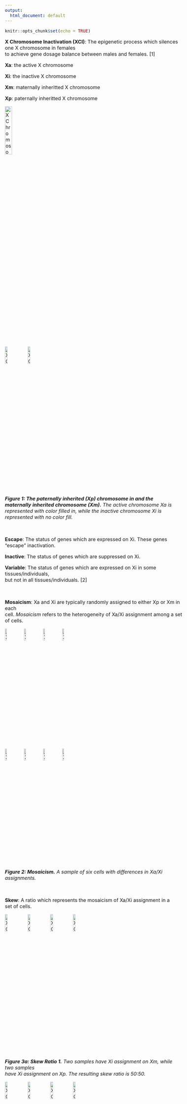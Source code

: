 ```yaml
---
output:
  html_document: default
---
```

<style type="text/css">
  body{
  font-size: 12pt;
}
</style>

```r
knitr::opts_chunk$set(echo = TRUE)
```

**X Chromosome Inactivation (XCI)**: The epigenetic process which silences one X chromosome in females\
to achieve gene dosage balance between males and females. [1]

**Xa**: the active X chromosome\

**Xi**: the inactive X chromosome\

**Xm**: maternally inheritted X chromosome\

**Xp**: paternally inheritted X chromosome\

![X Chromosomes](images/XCI-images/Slide2.png){width=20%}\
![X Chromosomes](images/XCI-images/Slide3.png){width=12%}
![X Chromosomes](images/XCI-images/Slide4.png){width=12%}\

***Figure 1: The paternally inherited (Xp) chromosome in and the maternally***\ ***inherited chromosome (Xm).*** *The active chromosome Xa is represented with*\ *color filled in, while the inactive*\ *chromosome Xi is represented with no color fill.*\

<br />

**Escape**: The status of genes which are expressed on Xi. These genes "escape" inactivation. 

**Inactive**: The status of genes which are suppressed on Xi.

**Variable**: The status of genes which are expressed on Xi in some tissues/individuals,\
but not in all tissues/individuals. [2]

<br />

**Mosaicism**: Xa and Xi are typically randomly assigned to either Xp or Xm in each\
cell. *Mosaicism* refers to the heterogeneity of Xa/Xi assignment among a set of cells.

![X Chromosomes](images/XCI-images/Slide5.png){width=10%}
![X Chromosomes](images/XCI-images/Slide6.png){width=10%}
![X Chromosomes](images/XCI-images/Slide5.png){width=10%}
![X Chromosomes](images/XCI-images/Slide6.png){width=10%}\
![X Chromosomes](images/XCI-images/Slide6.png){width=10%}
![X Chromosomes](images/XCI-images/Slide5.png){width=10%}
![X Chromosomes](images/XCI-images/Slide6.png){width=10%}
![X Chromosomes](images/XCI-images/Slide5.png){width=10%}\
***Figure 2: Mosaicism.*** *A sample of six cells with differences in Xa/Xi assignments.*\

<br />


**Skew**: A ratio which represents the mosaicism of Xa/Xi assignment in a\
set of cells.

![X Chromosomes](images/XCI-images/Slide5.png){width=12%}
![X Chromosomes](images/XCI-images/Slide5.png){width=12%}
![X Chromosomes](images/XCI-images/Slide6.png){width=12%}
![X Chromosomes](images/XCI-images/Slide6.png){width=12%}\
***Figure 3a: Skew Ratio 1.*** *Two samples have Xi assignment on Xm, while two samples*\
*have Xi assignment on Xp. The resulting skew ratio is 50:50.*

![X Chromosomes](images/XCI-images/Slide5.png){width=12%}
![X Chromosomes](images/XCI-images/Slide5.png){width=12%}
![X Chromosomes](images/XCI-images/Slide5.png){width=12%}
![X Chromosomes](images/XCI-images/Slide6.png){width=12%}\
***Figure 3b: Skew Ratio 2.*** *Three samples have Xi assignment on Xm, while one sample*\
*has Xi assignment on Xp. The resulting skew ratio is 25:75.*

![X Chromosomes](images/XCI-images/Slide5.png){width=12%}
![X Chromosomes](images/XCI-images/Slide5.png){width=12%}
![X Chromosomes](images/XCI-images/Slide5.png){width=12%}
![X Chromosomes](images/XCI-images/Slide5.png){width=12%}\
***Figure 3c: Skew Ratio 2.*** *All four samples have Xi assignment on Xm.*\
*The resulting skew ratio is 0:100. This is a rare occurrence in nature,*\
*and is often referred to has non-random assignment or a fully skewed individual. [3]*

<br />

**Tau ($\tau$)**: The ratio of a gene's expression on Xi over its total expression across\
both Xa and Xi. In allele specific expression (ASE) based methods for escape inference,\
$\tau$ is compared to the skew ratio. Significant deviation of $\tau$ from the skew\ 
ratio reflects biallelic expression and classifies a gene as escape.

$N=expression\ level$

$j=gene$

$i=inactive\ x\ chromosome$

$a=active\ x\ chromosome$

$\tau = \frac{N_{ij}}{N_{aj} + N_{ij}}$

*A note about skew: For ASE based methods, data sets with a higher skew ratio (such as 25:75)*\
*are strengthened for estimating escape expression due to the lower Xi expression levels*\ 
*required to infer significance.*   

**Tau+ ($\tau$+)**: The $\tau$ values from the subset of XCI calls which were inferred from\
samples which were sufficiently skewed (>25:75). This subset is a more robust estimate of\
ASE and is strengthened for escape calling. 

<br />

[1] LYON MF. Gene action in the X-chromosome of the mouse (Mus musculus L.). *Nature.* 1961;190:372-373. [doi:10.1038/190372a0](https://www.nature.com/articles/190372a0)\
[2] Carrel L, Brown CJ. When the Lyon(ized chromosome) roars: ongoing expression from an inactive X chromosome. *Philos Trans R Soc Lond B Biol Sci.* 2017;372(1733):20160355. [doi:10.1098/rstb.2016.0355](https://royalsocietypublishing.org/doi/10.1098/rstb.2016.0355)\
[3] Tukiainen T, Villani AC, Yen A, et al. Landscape of X chromosome inactivation across human tissues [published correction appears in *Nature.* 2018 Mar 7;555(7695):274]. *Nature.* 2017;550(7675):244-248. [doi:10.1038/nature24265](https://doi.org/10.1038/nature24265)